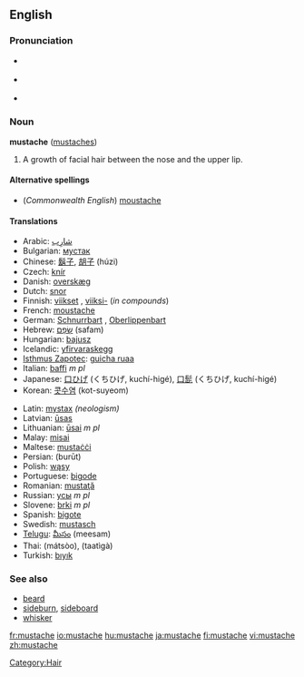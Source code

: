 ==English==

===Pronunciation===
* {{a|US}} {{IPA|/ˈmʌstæʃ/}}
* {{a|RP}} {{IPA|/ˈmʊstɑːʃ/}}
* {{SAMPA|/"mVst{S/}}

===Noun===
'''mustache''' ([[mustaches]])

# A growth of facial hair between the nose and the upper lip.

====Alternative spellings====
* (''Commonwealth English'') [[moustache]]

====Translations====
{{trans-top|growth of facial hair between the nose and the upper lip}}
* Arabic: [[شارب|شارِب]]
* Bulgarian: [[мустак]]
* Chinese: [[鬍子]], [[胡子]] (húzi)
* Czech: [[knír]] {{m}}
* Danish: [[overskæg]] {{n}}
* Dutch: [[snor]] {{f}}
* Finnish: [[viikset]] {{p}}, [[viikset|viiksi-]] (''in compounds'')
* French: [[moustache]] {{f}}
* German: [[Schnurrbart]] {{m}}, [[Oberlippenbart]] {{m}}
* Hebrew: [[שפם|שָׂפָם]] (safam) {{m}}
* Hungarian: [[bajusz]]
* Icelandic: [[yfirvaraskegg]] {{n}}
* [[Isthmus Zapotec]]: [[guicha ruaa]]
* Italian: [[baffi]] ''m pl''
* Japanese: [[口ひげ]] (くちひげ, kuchí-higé), [[口髭]] (くちひげ, kuchí-higé)
* Korean: [[콧수염]] (kot-suyeom)
{{trans-mid}}
* Latin: [[mystax]] ''(neologism)''
* Latvian: [[ūsas]] {{f|p}}
* Lithuanian: [[ūsai]] ''m pl''
* Malay: [[misai]]
* Maltese: [[mustaċċi]]
* Persian: {{fa-Arab|[[بروت]]}} (burūt)
* Polish: [[wąsy]] {{p}}
* Portuguese: [[bigode]] {{m}}
* Romanian: [[mustaţă]] {{f}}
* Russian: [[усы]] ''m pl''
* Slovene: [[brki]] ''m pl''
* Spanish: [[bigote]] {{m}}
* Swedish: [[mustasch]] {{c}}
* [[Telugu]]: [[మీసం]] (meesam)
* Thai: {{Thai|[[มัสสุ]]}} (mátsòo), {{Thai|[[ทาฐิกะ]]}} (taatìgà)
* Turkish: [[bıyık]]
{{trans-bottom}}

===See also===
* [[beard]]
* [[sideburn]], [[sideboard]]
* [[whisker]]

[[Category:Hair]]

[[fr:mustache]]
[[io:mustache]]
[[hu:mustache]]
[[ja:mustache]]
[[fi:mustache]]
[[vi:mustache]]
[[zh:mustache]]